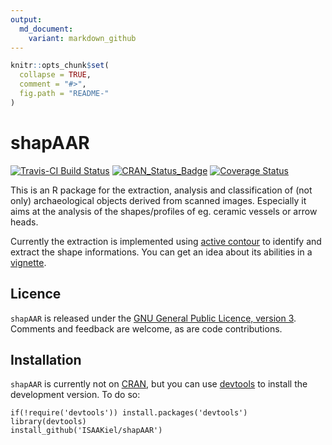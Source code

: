 ```yaml
---
output:
  md_document:
    variant: markdown_github
---
```


<!-- README.md is generated from README.Rmd. Please edit that file -->

```r
knitr::opts_chunk$set(
  collapse = TRUE,
  comment = "#>",
  fig.path = "README-"
)
```

# shapAAR

[![Travis-CI Build Status](https://travis-ci.org/MartinHinz/shapAAR.svg?branch=master)](https://travis-ci.org/MartinHinz/shapAAR)
[![CRAN_Status_Badge](http://www.r-pkg.org/badges/version/shapAAR)](https://cran.r-project.org/package=shapAAR)
[![Coverage Status](https://img.shields.io/codecov/c/github/MartinHinz/shapAAR/master.svg)](https://codecov.io/github/MartinHinz/shapAAR?branch=master)

This is an R package for the extraction, analysis and classification of (not only) archaeological objects derived from scanned images. Especially it aims at the analysis of the shapes/profiles of eg. ceramic vessels or arrow heads.

Currently the extraction is implemented using [active contour](https://en.wikipedia.org/wiki/Active_contour_model) to identify and extract the shape informations. You can get an idea about its abilities in a [vignette](vignettes/object-extraction.md).

## Licence

`shapAAR` is released under the [GNU General Public Licence, version 3](https://www.r-project.org/Licenses/LGPL-3). Comments and feedback are welcome, as are code contributions.

## Installation

`shapAAR` is currently not on [CRAN](http://cran.r-project.org/), but you can use
[devtools](http://cran.r-project.org/web/packages/devtools/index.html) to
install the development version. To do so:

    if(!require('devtools')) install.packages('devtools')
    library(devtools)
    install_github('ISAAKiel/shapAAR')